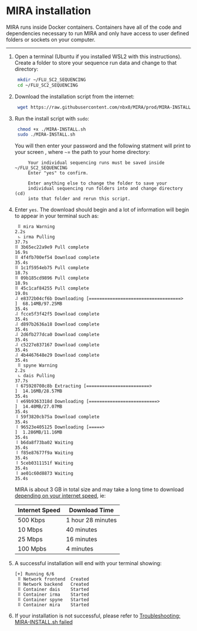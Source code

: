 # MIRA installation

MIRA runs inside Docker containers. Containers have all of the code and dependencies necessary to run MIRA and only have access to user defined folders or sockets on your computer.

<hr>

1. Open a terminal (Ubuntu if you installed WSL2 with this instructions). Create a folder to store your sequence run data and change to that directory:
   ```bash
    mkdir ~/FLU_SC2_SEQUENCING
    cd ~/FLU_SC2_SEQUENCING
   ```
2. Download the installation script from the internet:
   ```bash
    wget https://raw.githubusercontent.com/nbx0/MIRA/prod/MIRA-INSTALL.sh
   ```
3. Run the install script with `sudo`:
   ```bash
    chmod +x ./MIRA-INSTALL.sh
    sudo ./MIRA-INSTALL.sh
   ```
   You will then enter your password and the following statment will print to your screen , where `~`= the path to your home directory:
   ```
        Your individual sequencing runs must be saved inside ~/FLU_SC2_SEQUENCING
        Enter "yes" to confirm.

        Enter anything else to change the folder to save your
        individual sequencing run folders into and change directory (cd)
        into that folder and rerun this script.
   ```
4. Enter `yes`. The download should begin and a lot of information will begin to appear in your terminal such as:
   ```
    ⠿ mira Warning                                                                                                                                                                                                                                          2.2s
 ⠦ irma Pulling                                                                                                                                                                                                                                         37.7s
   ⠿ 3b65ec22a9e9 Pull complete                                                                                                                                                                                                                         16.9s
   ⠿ 4f4fb700ef54 Download complete                                                                                                                                                                                                                     35.4s
   ⠿ 1c1f5954eb75 Pull complete                                                                                                                                                                                                                         18.7s
   ⠿ 09b185cd9896 Pull complete                                                                                                                                                                                                                         18.9s
   ⠿ 45c1caf84255 Pull complete                                                                                                                                                                                                                         19.0s
   ⠼ e8372b04cf6b Downloading [===================================>               ]  68.14MB/97.25MB                                                                                                                                                    35.4s
   ⠼ fcce5f3f42f5 Download complete                                                                                                                                                                                                                     35.4s
   ⠼ d897b2636a18 Download complete                                                                                                                                                                                                                     35.4s
   ⠼ 2d6fb277dca0 Download complete                                                                                                                                                                                                                     35.4s
   ⠼ c5227e837167 Download complete                                                                                                                                                                                                                     35.4s
   ⠼ 4b4467648e29 Download complete                                                                                                                                                                                                                     35.4s
 ⠿ spyne Warning                                                                                                                                                                                                                                         2.2s
 ⠦ dais Pulling                                                                                                                                                                                                                                         37.7s
   ⠸ 675920708c8b Extracting [========================>                          ]  14.16MB/28.57MB                                                                                                                                                     35.4s
   ⠸ e69b9363318d Downloading [==========================>                        ]  14.48MB/27.07MB                                                                                                                                                    35.4s
   ⠸ 59f3820cb75a Download complete                                                                                                                                                                                                                     35.4s
   ⠸ 96523e405125 Downloading [=====>                                             ]  1.286MB/11.16MB                                                                                                                                                    35.4s
   ⠸ b6da8f73ba02 Waiting                                                                                                                                                                                                                               35.4s
   ⠸ f85e87677f9a Waiting                                                                                                                                                                                                                               35.4s
   ⠸ 5ceb0311151f Waiting                                                                                                                                                                                                                               35.4s
   ⠸ ae01c60d8873 Waiting                                                                                                                                                                                                                               35.4s
   ```
   MIRA is about 3 GB in total size and may take a long time to download [depending on your internet speed](https://www.omnicalculator.com/other/download-time), ie:

    |Internet Speed|Download Time|
    |--|--|
    |500 Kbps|1 hour 28 minutes|
    |10 Mbps|40 minutes|
    |25 Mbps|16 minutes|
    |100 Mpbs|4 minutes|

5. A successful installation will end with your terminal showing:
   ```
   [+] Running 6/6
 ⠿ Network frontend  Created     
 ⠿ Network backend   Created     
 ⠿ Container dais    Started     
 ⠿ Container irma    Started     
 ⠿ Container spyne   Started     
 ⠿ Container mira    Started     
   ```

6. If your installation is not successful, please refer to [Troubleshooting: MIRA-INSTALL.sh failed](./troubleshooting.Rmd#MIRA-install.sh-failed)
